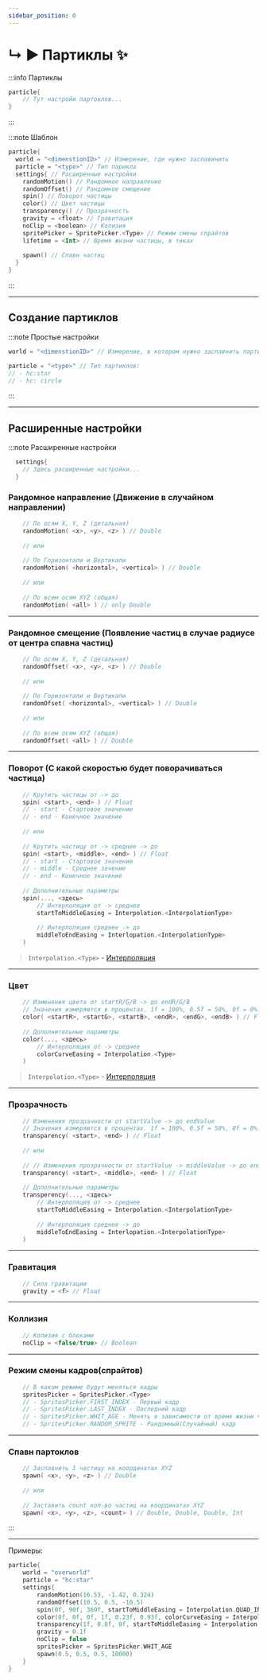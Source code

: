 ```yaml
---
sidebar_position: 0
---
```


# ↳ ▶ Партиклы ✨

:::info Партиклы
```kts
particle{
    // Тут настройи партоклов...
}
```
:::

:::note Шаблон
```kts
particle{
  world = "<dimenstionID>" // Измерение, где нужно заспавинить
  particle = "<type>" // Тип парикла
  settings{ // Расширенные настройки
    randomMotion() // Рандомное направление
    randomOffset() // Рандомное смещение
    spin() // Поворот частицы
    color() // Цвет частицы
    transparency() // Прозрачность
    gravity = <float> // Гравитация
    noClip = <boolean> // Колизия
    spritePicker = SpritePicker.<Type> // Режим смены спрайтов
    lifetime = <Int> // Время жизни частицы, в тиках
    
    spawn() // Спавн частиц
  }
}
```
:::

---

## Создание партиклов

:::note Простые настройки
```kts
world = "<dimenstionID>" // Измерение, в котором нужно заспавнить партиклы
```
```kts
particle = "<type>" // Тип партиклов:
// - hc:star
// - hc: circle
```
:::

---

## Расширенные настройки

:::note Расширенные настройки

```kts
  settings{
    // Здесь расширенные настройки...
  }
```

### Рандомное направление (Движение в случайном направлении)
```kts
    // По осям X, Y, Z (детальная)
    randomMotion( <x>, <y>, <z> ) // Double
    
    // или
    
    // По Горизонтали и Вертикали
    randomMotion( <horizontal>, <vertical> ) // Double
    
    // или
    
    // По всем осям XYZ (общая)
    randomMotion( <all> ) // only Double
```
---
### Рандомное смещение (Появление частиц в случае радиусе от центра спавна частиц)
```kts
    // По осям X, Y, Z (детальная)
    randomOffset( <x>, <y>, <z> ) // Double
    
    // или
    
    // По Горизонтали и Вертикали
    randomOfset( <horizontal>, <vertical> ) // Double
    
    // или
    
    // По всем осям XYZ (общая)
    randomOffset( <all> ) // Double
```
---
### Поворот (С какой скоростью будет поворачиваться частица)
```kts
    // Крутить частицы от -> до
    spin( <start>, <end> ) // Float
    // - start - Стартовое значение
    // - end - Конечное значение
    
    // или
    
    // Крутить частицу от -> среднее -> до
    spin( <start>, <middle>, <end> ) // Float
    // - start - Стартовое значение
    // - middle - Среднее зачение
    // - end - Конечное значение
    
    // Дополнительные параметры
    spin(..., <здесь>
        // Интерполяция от -> среднее
        startToMiddleEasing = Interpolation.<InterpolationType>
        
        // Интерполяция среднее -> до
        middleToEndEasing = Interlopation.<InterpolationType>
    )
```

> `Interpolation.<Type>` - [Интерполяция](../9-Tools/99-interpolations)
---
### Цвет
```kts
    // Изменения цвета от startR/G/B -> до endR/G/B
    // Значения измеряются в процентах. 1f = 100%, 0.5f = 50%, 0f = 0%.
    color( <startR>, <startG>, <startB>, <endR>, <endG>, <endB> ) // Float
    
    // Дополнительные параметры
    color(..., <здесь>
        // Интерполяция от -> среднее
        colorCurveEasing = Interpolation.<Type>
    )
```

> `Interpolation.<Type>` - [Интерполяция](../9-Tools/99-interpolations)
---
### Прозрачность
```kts
    // Изменения прозрачности от startValue -> до endValue
    // Значения измеряются в процентах. 1f = 100%, 0.5f = 50%, 0f = 0%.
    transparency( <start>, <end> ) // Float
    
    // или
    
    // // Изменения прозрачности от startValue -> middleValue -> до endValue
    transparency( <start>, <middle>, <end> ) // Float
    
    // Дополнительные параметры
    transperency(..., <здесь>
        // Интерполяция от -> среднее
        startToMiddleEasing = Interpolation.<InterpolationType>
        
        // Интерполяция среднее -> до
        middleToEndEasing = Interlopation.<InterpolationType>
    )
```
---
### Гравитация
```kts
    // Сила гравитации
    gravity = <f> // Float
```
---
### Коллизия
```kts
    // Колизия с блоками
    noClip = <false/true> // Boolean
```
---
### Режим смены кадров(спрайтов)
```kts
    // В каком режиме будут меняться кадры
    spritesPicker = SpritesPicker.<Type>
    // - SpritesPicker.FIRST_INDEX - Первый кадр
    // - SpritesPicker.LAST_INDEX - Последний кадр
    // - SpritesPicker.WHIT_AGE - Менять в зависимости от время жизни частицы
    // - SpritesPicker.RANDOM_SPRITE - Рандомный(Случайный) кадр
```
---
### Спавн партоклов
```kts
    // Заспавнить 1 частицу на координатах XYZ
    spawn( <x>, <y>, <z> ) // Double
    
    // или
    
    // Заставить count кол-во частиц на координатах XYZ
    spawn( <x>, <y>, <z>, <count> ) // Double, Double, Double, Int
```
:::

---

Примеры:
```kts
particle{
    world = "overworld"
    particle = "hc:star"
    settings{
        randomMotion(16.53, -1.42, 0.324)
        randomOffset(10.5, 0.5, -10.5)
        spin(0f, 90f, 360f, startToMiddleEasing = Interpolation.QUAD_IN, middleToEndEasing = Interpolation.QUAD_OUT)
        color(0f, 0f, 0f, 1f, 0.23f, 0.93f, colorCurveEasing = Interpolation.QUAD_IN_OUT)
        transparency(1f, 0.8f, 0f, startToMiddleEasing = Interpolation.QUAD_IN, middleToEndEasing = Interpolation.QIAD_OUT)
        gravity = 0.1f
        noClip = false
        spritesPicker = SpritesPicker.WHIT_AGE
        spawn(0.5, 0.5, 0.5, 10000)
    }
}
```

